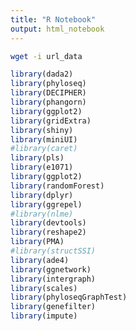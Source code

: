 ```yaml
---
title: "R Notebook"
output: html_notebook
---
```


```bash
wget -i url_data
```
```r
library(dada2)
library(phyloseq)
library(DECIPHER)
library(phangorn)
library(ggplot2)
library(gridExtra)
library(shiny)
library(miniUI)
#library(caret)
library(pls)
library(e1071)
library(ggplot2)
library(randomForest)
library(dplyr)
library(ggrepel)
#library(nlme)
library(devtools)
library(reshape2)
library(PMA)
#library(structSSI)
library(ade4)
library(ggnetwork)
library(intergraph)
library(scales)
library(phyloseqGraphTest)
library(genefilter)
library(impute)
```


